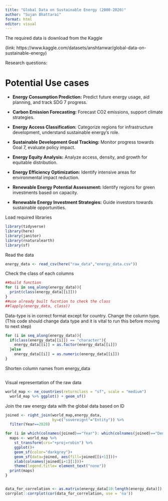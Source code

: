 ```yaml
---
title: "Global Data on Sustainable Energy (2000-2020)"
author: "Sujan Bhattarai"
format: html
editor: visual
---
```


The required data is download from the Kaggle

(link: https://www.kaggle.com/datasets/anshtanwar/global-data-on-sustainable-energy)

Research questions:

# **Potential Use cases**

-   **Energy Consumption Prediction:** Predict future energy usage, aid planning, and track SDG 7 progress.

-   **Carbon Emission Forecasting:** Forecast CO2 emissions, support climate strategies.

-   **Energy Access Classification:** Categorize regions for infrastructure development, understand sustainable energy's role.

-   **Sustainable Development Goal Tracking:** Monitor progress towards Goal 7, evaluate policy impact.

-   **Energy Equity Analysis:** Analyze access, density, and growth for equitable distribution.

-   **Energy Efficiency Optimization:** Identify intensive areas for environmental impact reduction.

-   **Renewable Energy Potential Assessment:** Identify regions for green investments based on capacity.

-   **Renewable Energy Investment Strategies:** Guide investors towards sustainable opportunities.

Load required libraries

```r
library(tidyverse)
library(here)
library(janitor)
library(rnaturalearth)
library(sf)
```

Read the data

```r
energy_data <- read_csv(here("raw_data","energy_data.csv"))
```

Check the class of each columns

```r
##build function
for (i in seq_along(energy_data)){
  print(class(energy_data[[i]]))
}
##use already built fucntion to check the class
##lapply(energy_data, class))
```

Data-type is in correct format except for country. Change the column type. (This code should change data type and it is vital to run this before moving to next step)

```r
for (i in seq_along(energy_data)){
  if(class(energy_data[[i]]) == "character"){
    energy_data[[i]] = as.factor(energy_data[[i]])
  }else
    energy_data[[i]] = as.numeric(energy_data[[i]])
}
```

Shorten column names from energy_data

```r

```

Visual representation of the raw data

```r
world_map <- ne_countries(returnclass = "sf", scale = "medium")
  world_map %>% ggplot() + geom_sf()
```

Join the raw energy data with the global data based on ID

```r
joined <- right_join(world_map,energy_data,
                     by=c("sovereignt"="Entity")) %>% 
  filter(Year==2020)

for (i in which(colnames(joined)=="Year"): which(colnames(joined)=="Density\\n(P/Km2)")){
  maps <- world_map %>% 
    st_transform(crs="+proj=robin") %>% 
    ggplot()+
    geom_sf(color="darkgrey")+
    geom_sf(data=joined, aes(fill=joined[[i+1]]))+
    xlab(colnames(joined[i+1][1]))+
    theme(legend.title= element_text("none"))
  print(maps)
}

```

```Correlation
```

```r
data_for_correlation <- as.matrix(energy_data[10:length(energy_data)])
corrplot::corrplot(cor(data_for_correlation, use = 'na'))
```
